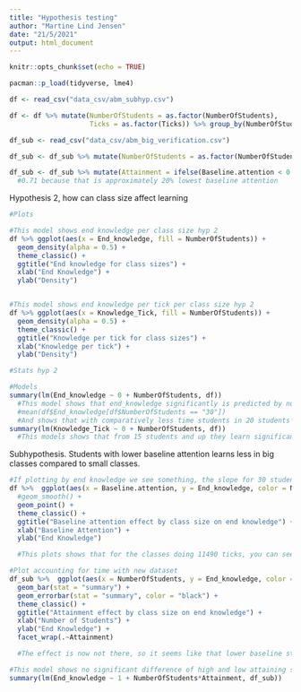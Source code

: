 ```yaml
---
title: "Hypothesis testing"
author: "Martine Lind Jensen"
date: "21/5/2021"
output: html_document
---
```


```r
knitr::opts_chunk$set(echo = TRUE)

pacman::p_load(tidyverse, lme4)

df <- read_csv("data_csv/abm_subhyp.csv")

df <- df %>% mutate(NumberOfStudents = as.factor(NumberOfStudents), 
                    Ticks = as.factor(Ticks)) %>% group_by(NumberOfStudents)

df_sub <- read_csv("data_csv/abm_big_verification.csv")

df_sub <- df_sub %>% mutate(NumberOfStudents = as.factor(NumberOfStudents)) %>% group_by(NumberOfStudents)

df_sub <- df_sub %>% mutate(Attainment = ifelse(Baseline.attention < 0.71, "Low", ifelse(Baseline.attention >= 0.71, "High", "no"))) %>% mutate(Attainment = as.factor(Attainment))
  #0.71 because that is approximately 20% lowest baseline attention 
```

Hypothesis 2, how can class size affect learning

```r
#Plots

#This model shows end knowledge per class size hyp 2
df %>% ggplot(aes(x = End_knowledge, fill = NumberOfStudents)) + 
  geom_density(alpha = 0.5) +
  theme_classic() + 
  ggtitle("End knowledge for class sizes") +
  xlab("End Knowledge") + 
  ylab("Density")


#This model shows end knowledge per tick per class size hyp 2
df %>% ggplot(aes(x = Knowledge_Tick, fill = NumberOfStudents)) + 
  geom_density(alpha = 0.5) +
  theme_classic() + 
  ggtitle("Knowledge per tick for class sizes") +
  xlab("Knowledge per tick") + 
  ylab("Density")
```

```r
#Stats hyp 2

#Models
summary(lm(End_knowledge ~ 0 + NumberOfStudents, df))
  #This model shows that end_knowledge significantly is predicted by number of students with beta == mean
  #mean(df$End_knowledge[df$NumberOfStudents == "30"])
  #And shows that with comparatively less time students in 20 students class gets more knowledge than in 30, it is the mean end knowledge per student 
summary(lm(Knowledge_Tick ~ 0 + NumberOfStudents, df))
  #This models shows that from 15 students and up they learn significantly less per tick 
```

Subhypothesis. Students with lower baseline attention learns less in big classes compared to small classes. 

```r
#If plotting by end knowledge we see something, the slope for 30 students seem steeper than the others 
df %>%  ggplot(aes(x = Baseline.attention, y = End_knowledge, color = NumberOfStudents, fill = NumberOfStudents)) + 
  #geom_smooth() +
  geom_point() +
  theme_classic() + 
  ggtitle("Baseline attention effect by class size on end knowledge") + 
  xlab("Baseline Attention") + 
  ylab("End Knowledge")

  #This plots shows that for the classes doing 11490 ticks, you can see that the slope is steeper, so that a low baseline attention = lower end knowledge for bigger classes 

#Plot accounting for time with new dataset 
df_sub %>%  ggplot(aes(x = NumberOfStudents, y = End_knowledge, color = NumberOfStudents, fill = NumberOfStudents)) + 
  geom_bar(stat = "summary") +
  geom_errorbar(stat = "summary", color = "black") +
  theme_classic() + 
  ggtitle("Attainment effect by class size on end knowledge") + 
  xlab("Number of Students") + 
  ylab("End Knowledge") + 
  facet_wrap(.~Attainment)

  #The effect is now not there, so it seems like that lower baseline students is affected by amount of time spend in school in the larger classes, such that it is the larger classes and the longer time that affects the low baseline students more than it is only the larger classes
```


```r
#This model shows no significant difference of high and low attaining students 
summary(lm(End_knowledge ~ 1 + NumberOfStudents*Attainment, df_sub))
```
